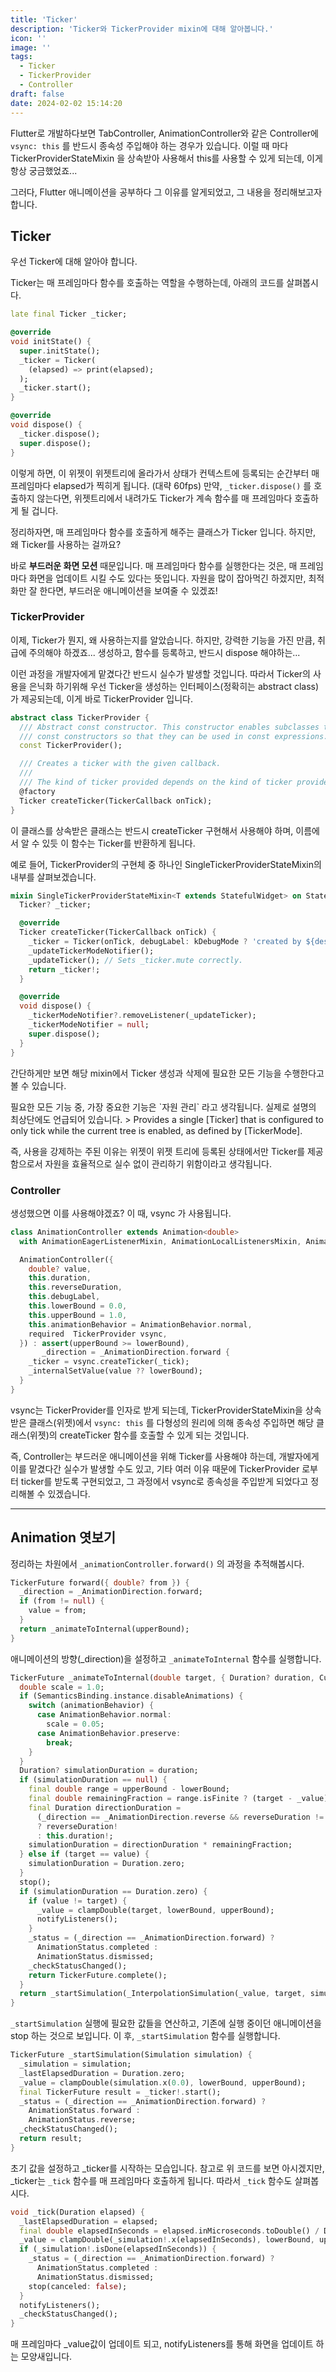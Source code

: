 ```yaml
---
title: 'Ticker'
description: 'Ticker와 TickerProvider mixin에 대해 알아봅니다.'
icon: ''
image: ''
tags:
  - Ticker
  - TickerProvider
  - Controller
draft: false
date: 2024-02-02 15:14:20
---
```


Flutter로 개발하다보면 TabController, AnimationController와 같은 Controller에 `vsync: this` 를 반드시 종속성 주입해야 하는 경우가 있습니다.
이럴 때 마다 TickerProviderStateMixin 을 상속받아 사용해서 this를 사용할 수 있게 되는데, 이게 항상 궁금했었죠...

그러다, Flutter 애니메이션을 공부하다 그 이유를 알게되었고, 그 내용을 정리해보고자 합니다.

## Ticker

우선 Ticker에 대해 알아야 합니다.

Ticker는 매 프레임마다 함수를 호출하는 역할을 수행하는데, 아래의 코드를 살펴봅시다.

```dart:stateful_widget.dart {7}
late final Ticker _ticker;

@override
void initState() {
  super.initState();
  _ticker = Ticker(
    (elapsed) => print(elapsed);
  );
  _ticker.start();
}

@override
void dispose() {
  _ticker.dispose();
  super.dispose();
}
```

이렇게 하면, 이 위젯이 위젯트리에 올라가서 상태가 컨텍스트에 등록되는 순간부터 매 프레임마다 elapsed가 찍히게 됩니다. (대략 60fps)
만약, `_ticker.dispose()` 를 호출하지 않는다면, 위젯트리에서 내려가도 Ticker가 계속 함수를 매 프레임마다 호출하게 될 겁니다.

정리하자면, 매 프레임마다 함수를 호출하게 해주는 클래스가 Ticker 입니다.
하지만, 왜 Ticker를 사용하는 걸까요?

바로 **부드러운 화면 모션** 때문입니다.
매 프레임마다 함수를 실행한다는 것은, 매 프레임마다 화면을 업데이트 시킬 수도 있다는 뜻입니다.
자원을 많이 잡아먹긴 하겠지만, 최적화만 잘 한다면, 부드러운 애니메이션을 보여줄 수 있겠죠!

### TickerProvider

이제, Ticker가 뭔지, 왜 사용하는지를 알았습니다.
하지만, 강력한 기능을 가진 만큼, 취급에 주의해야 하겠죠...
생성하고, 함수를 등록하고, 반드시 dispose 해야하는...

이런 과정을 개발자에게 맡겼다간 반드시 실수가 발생할 것입니다.
따라서 Ticker의 사용을 은닉화 하기위해 우선 Ticker을 생성하는 인터페이스(정확히는 abstract class)가 제공되는데, 이게 바로 TickerProvider 입니다.

```dart:ticker.dart
abstract class TickerProvider {
  /// Abstract const constructor. This constructor enables subclasses to provide
  /// const constructors so that they can be used in const expressions.
  const TickerProvider();

  /// Creates a ticker with the given callback.
  ///
  /// The kind of ticker provided depends on the kind of ticker provider.
  @factory
  Ticker createTicker(TickerCallback onTick);
}

```

이 클래스를 상속받은 클래스는 반드시 createTicker 구현해서 사용해야 하며, 이름에서 알 수 있듯 이 함수는 Ticker를 반환하게 됩니다.

예로 들어, TickerProvider의 구현체 중 하나인 SingleTickerProviderStateMixin의 내부를 살펴보겠습니다.

```dart:ticker_provider.dart {5}
mixin SingleTickerProviderStateMixin<T extends StatefulWidget> on State<T> implements TickerProvider {
  Ticker? _ticker;

  @override
  Ticker createTicker(TickerCallback onTick) {
    _ticker = Ticker(onTick, debugLabel: kDebugMode ? 'created by ${describeIdentity(this)}' : null);
    _updateTickerModeNotifier();
    _updateTicker(); // Sets _ticker.mute correctly.
    return _ticker!;
  }

  @override
  void dispose() {
    _tickerModeNotifier?.removeListener(_updateTicker);
    _tickerModeNotifier = null;
    super.dispose();
  }
}
```

간단하게만 보면 해당 mixin에서 Ticker 생성과 삭제에 필요한 모든 기능을 수행한다고 볼 수 있습니다.

<tip>
  필요한 모든 기능 중, 가장 중요한 기능은 `자원 관리` 라고 생각됩니다.
  실제로 설명의 최상단에도 언급되어 있습니다.
  > Provides a single [Ticker] that is configured to only tick while the current tree is enabled, as defined by [TickerMode].

  즉, 사용을 강제하는 주된 이유는 위젯이 위젯 트리에 등록된 상태에서만 Ticker를 제공함으로서 자원을 효율적으로 실수 없이 관리하기 위함이라고 생각됩니다.
</tip>

### Controller

생성했으면 이를 사용해야겠죠?
이 때, vsync 가 사용됩니다.

```dart:animation_controller.dart {12, 15}
class AnimationController extends Animation<double>
  with AnimationEagerListenerMixin, AnimationLocalListenersMixin, AnimationLocalStatusListenersMixin {

  AnimationController({
    double? value,
    this.duration,
    this.reverseDuration,
    this.debugLabel,
    this.lowerBound = 0.0,
    this.upperBound = 1.0,
    this.animationBehavior = AnimationBehavior.normal,
    required  TickerProvider vsync,
  }) : assert(upperBound >= lowerBound),
       _direction = _AnimationDirection.forward {
    _ticker = vsync.createTicker(_tick);
    _internalSetValue(value ?? lowerBound);
  }
}
```

vsync는 TickerProvider를 인자로 받게 되는데, TickerProviderStateMixin을 상속받은 클래스(위젯)에서 `vsync: this` 를 다형성의 원리에 의해 종속성 주입하면 해당 클래스(위젯)의 createTicker 함수를 호출할 수 있게 되는 것입니다.

즉, Controller는 부드러운 애니메이션을 위해 Ticker를 사용해야 하는데, 개발자에게 이를 맡겼다간 실수가 발생할 수도 있고, 기타 여러 이유 때문에 TickerProvider 로부터 ticker를 받도록 구현되었고, 그 과정에서 vsync로 종속성을 주입받게 되었다고 정리해볼 수 있겠습니다.

---

## Animation 엿보기

정리하는 차원에서 `_animationController.forward()` 의 과정을 추적해봅시다.

```dart:animation_controller.dart
TickerFuture forward({ double? from }) {
  _direction = _AnimationDirection.forward;
  if (from != null) {
    value = from;
  }
  return _animateToInternal(upperBound);
}
```

애니메이션의 방향(_direction)을 설정하고 `_animateToInternal` 함수를 실행합니다.

```dart:animation_controller.dart
TickerFuture _animateToInternal(double target, { Duration? duration, Curve curve = Curves.linear }) {
  double scale = 1.0;
  if (SemanticsBinding.instance.disableAnimations) {
    switch (animationBehavior) {
      case AnimationBehavior.normal:
        scale = 0.05;
      case AnimationBehavior.preserve:
        break;
    }
  }
  Duration? simulationDuration = duration;
  if (simulationDuration == null) {
    final double range = upperBound - lowerBound;
    final double remainingFraction = range.isFinite ? (target - _value).abs() / range : 1.0;
    final Duration directionDuration =
      (_direction == _AnimationDirection.reverse && reverseDuration != null)
      ? reverseDuration!
      : this.duration!;
    simulationDuration = directionDuration * remainingFraction;
  } else if (target == value) {
    simulationDuration = Duration.zero;
  }
  stop();
  if (simulationDuration == Duration.zero) {
    if (value != target) {
      _value = clampDouble(target, lowerBound, upperBound);
      notifyListeners();
    }
    _status = (_direction == _AnimationDirection.forward) ?
      AnimationStatus.completed :
      AnimationStatus.dismissed;
    _checkStatusChanged();
    return TickerFuture.complete();
  }
  return _startSimulation(_InterpolationSimulation(_value, target, simulationDuration, curve, scale));
}
```

`_startSimulation` 실행에 필요한 값들을 연산하고, 기존에 실행 중이던 애니메이션을 stop 하는 것으로 보입니다.
이 후, `_startSimulation` 함수를 실행합니다.

```dart:animation_controller.dart {5}
TickerFuture _startSimulation(Simulation simulation) {
  _simulation = simulation;
  _lastElapsedDuration = Duration.zero;
  _value = clampDouble(simulation.x(0.0), lowerBound, upperBound);
  final TickerFuture result = _ticker!.start();
  _status = (_direction == _AnimationDirection.forward) ?
    AnimationStatus.forward :
    AnimationStatus.reverse;
  _checkStatusChanged();
  return result;
}
```

초기 값을 설정하고 _ticker를 시작하는 모습입니다.
참고로 위 코드를 보면 아시겠지만, _ticker는 `_tick` 함수를 매 프레임마다 호출하게 됩니다.
따라서 `_tick` 함수도 살펴봅시다.

```dart:animation_controller.dart
void _tick(Duration elapsed) {
  _lastElapsedDuration = elapsed;
  final double elapsedInSeconds = elapsed.inMicroseconds.toDouble() / Duration.microsecondsPerSecond;
  _value = clampDouble(_simulation!.x(elapsedInSeconds), lowerBound, upperBound);
  if (_simulation!.isDone(elapsedInSeconds)) {
    _status = (_direction == _AnimationDirection.forward) ?
      AnimationStatus.completed :
      AnimationStatus.dismissed;
    stop(canceled: false);
  }
  notifyListeners();
  _checkStatusChanged();
}
```

매 프레임마다 _value값이 업데이트 되고, notifyListeners를 통해 화면을 업데이트 하는 모양새입니다.